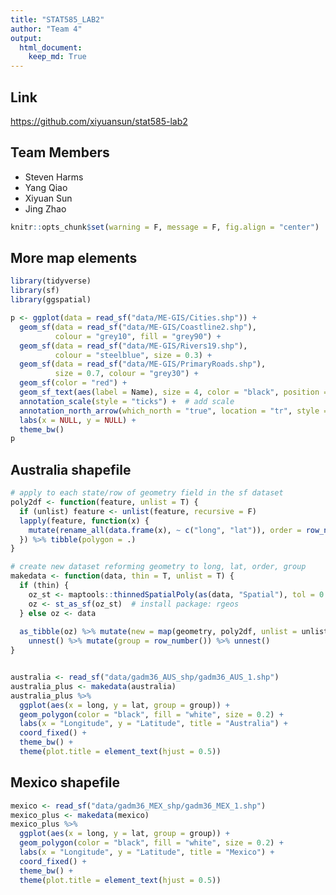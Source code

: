 ```yaml
---
title: "STAT585_LAB2"
author: "Team 4"
output:
  html_document:
    keep_md: True
---
```


## Link
[https://github.com/xiyuansun/stat585-lab2](https://github.com/xiyuansun/stat585-lab2)

## Team Members
- Steven Harms
- Yang Qiao
- Xiyuan Sun
- Jing Zhao

```r
knitr::opts_chunk$set(warning = F, message = F, fig.align = "center")
```

## More map elements
```r
library(tidyverse)
library(sf)
library(ggspatial)

p <- ggplot(data = read_sf("data/ME-GIS/Cities.shp")) +
  geom_sf(data = read_sf("data/ME-GIS/Coastline2.shp"),
          colour = "grey10", fill = "grey90") +
  geom_sf(data = read_sf("data/ME-GIS/Rivers19.shp"),
          colour = "steelblue", size = 0.3) +
  geom_sf(data = read_sf("data/ME-GIS/PrimaryRoads.shp"),
          size = 0.7, colour = "grey30") +
  geom_sf(color = "red") +
  geom_sf_text(aes(label = Name), size = 4, color = "black", position = "jitter") +  # add labels
  annotation_scale(style = "ticks") +  # add scale
  annotation_north_arrow(which_north = "true", location = "tr", style = north_arrow_nautical()) +  # add North
  labs(x = NULL, y = NULL) +
  theme_bw()
p
```

## Australia shapefile
```r
# apply to each state/row of geometry field in the sf dataset
poly2df <- function(feature, unlist = T) {
  if (unlist) feature <- unlist(feature, recursive = F)
  lapply(feature, function(x) {
    mutate(rename_all(data.frame(x), ~ c("long", "lat")), order = row_number())
  }) %>% tibble(polygon = .)
}

# create new dataset reforming geometry to long, lat, order, group
makedata <- function(data, thin = T, unlist = T) {
  if (thin) {
    oz_st <- maptools::thinnedSpatialPoly(as(data, "Spatial"), tol = 0.1, min = 0.001, topologyPreserve = T)
    oz <- st_as_sf(oz_st)  # install package: rgeos
  } else oz <- data
  
  as_tibble(oz) %>% mutate(new = map(geometry, poly2df, unlist = unlist)) %>% select(-geometry) %>%
    unnest() %>% mutate(group = row_number()) %>% unnest()
}


australia <- read_sf("data/gadm36_AUS_shp/gadm36_AUS_1.shp")
australia_plus <- makedata(australia)
australia_plus %>%
  ggplot(aes(x = long, y = lat, group = group)) +
  geom_polygon(color = "black", fill = "white", size = 0.2) +
  labs(x = "Longitude", y = "Latitude", title = "Australia") +
  coord_fixed() +
  theme_bw() +
  theme(plot.title = element_text(hjust = 0.5))
```

## Mexico shapefile
```r
mexico <- read_sf("data/gadm36_MEX_shp/gadm36_MEX_1.shp")
mexico_plus <- makedata(mexico)
mexico_plus %>%
  ggplot(aes(x = long, y = lat, group = group)) +
  geom_polygon(color = "black", fill = "white", size = 0.2) +
  labs(x = "Longitude", y = "Latitude", title = "Mexico") +
  coord_fixed() +
  theme_bw() +
  theme(plot.title = element_text(hjust = 0.5))
```
